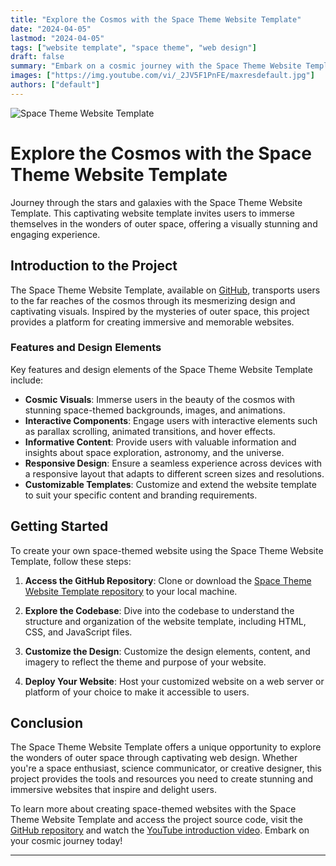 ```yaml
---
title: "Explore the Cosmos with the Space Theme Website Template"
date: "2024-04-05"
lastmod: "2024-04-05"
tags: ["website template", "space theme", "web design"]
draft: false
summary: "Embark on a cosmic journey with the Space Theme Website Template. This article delves into the features and design elements of the project, offering insights into creating captivating and immersive websites inspired by the mysteries of outer space."
images: ["https://img.youtube.com/vi/_2JV5F1PnFE/maxresdefault.jpg"]
authors: ["default"]
---
```


![Space Theme Website Template](https://img.youtube.com/vi/_2JV5F1PnFE/maxresdefault.jpg)

# Explore the Cosmos with the Space Theme Website Template

Journey through the stars and galaxies with the Space Theme Website Template. This captivating website template invites users to immerse themselves in the wonders of outer space, offering a visually stunning and engaging experience.

## Introduction to the Project

The Space Theme Website Template, available on [GitHub](https://github.com/Magnimont/Space-Theme-Website), transports users to the far reaches of the cosmos through its mesmerizing design and captivating visuals. Inspired by the mysteries of outer space, this project provides a platform for creating immersive and memorable websites.

### Features and Design Elements

Key features and design elements of the Space Theme Website Template include:

- **Cosmic Visuals**: Immerse users in the beauty of the cosmos with stunning space-themed backgrounds, images, and animations.
- **Interactive Components**: Engage users with interactive elements such as parallax scrolling, animated transitions, and hover effects.
- **Informative Content**: Provide users with valuable information and insights about space exploration, astronomy, and the universe.
- **Responsive Design**: Ensure a seamless experience across devices with a responsive layout that adapts to different screen sizes and resolutions.
- **Customizable Templates**: Customize and extend the website template to suit your specific content and branding requirements.

## Getting Started

To create your own space-themed website using the Space Theme Website Template, follow these steps:

1. **Access the GitHub Repository**: Clone or download the [Space Theme Website Template repository](https://github.com/Magnimont/Space-Theme-Website) to your local machine.

2. **Explore the Codebase**: Dive into the codebase to understand the structure and organization of the website template, including HTML, CSS, and JavaScript files.

3. **Customize the Design**: Customize the design elements, content, and imagery to reflect the theme and purpose of your website.

4. **Deploy Your Website**: Host your customized website on a web server or platform of your choice to make it accessible to users.

## Conclusion

The Space Theme Website Template offers a unique opportunity to explore the wonders of outer space through captivating web design. Whether you're a space enthusiast, science communicator, or creative designer, this project provides the tools and resources you need to create stunning and immersive websites that inspire and delight users.

To learn more about creating space-themed websites with the Space Theme Website Template and access the project source code, visit the [GitHub repository](https://github.com/Magnimont/Space-Theme-Website) and watch the [YouTube introduction video](https://youtu.be/_2JV5F1PnFE). Embark on your cosmic journey today!

---
